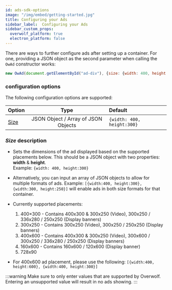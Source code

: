 ```yaml
---
id: ads-sdk-options
image: "/img/embed/getting-started.jpg"
title: Configuring your Ads
sidebar_label:  Configuring your Ads
sidebar_custom_props:
  overwolf_platform: true
  electron_platform: false
---
```



There are ways to further configure ads after setting up a container. For one, providing a JSON object as the second parameter when calling the `OwAd` constructor works:

```js
new OwAd(document.getElementById("ad-div"), {size: {width: 400, height: 300}})
```

### configuration options

The following configuration options are supported:

| Option                    | Type                                | Default                     | 
| ------------------------- |:-----------------------------------:| :---------------------------|           
| [Size](#size-description) | JSON Object / Array of JSON Objects | `{width: 400, height:300}`  |

### *Size* description

* Sets the dimensions of the ad displayed based on the supported placements below. This should be a JSON object with two properties: **width** & **height**.  
Example: `{width: 400, height:300}`
* Alternatively, you can input an array of JSON objects to allow for multiple formats of ads. Example: `[{width:400, height:300}, {width:300, height:250}]` will enable ads in both size formats for that container.

* Currently supported placements:
  1. 400×300 - Contains 400x300 & 300x250 (Video),  300x250 / 336x280 / 250x250 (Display banners)
  2. 300x250 - Contains 300x250 (Video), 300x250 / 250x250 (Display banners)
  3. 400x600 - Contains 400x300 & 300x250 (Video), 300x600 / 300x250 / 336x280 / 250x250 (Display banners)
  4. 160x600 - Contains 160x600 / 120x600 (Display banner)
  5. 728x90

* For 400x600 ad placement, please use the following: `[{width:400, height:600}, {width:400, height:300}]`

:::warning
Make sure to only enter values that are supported by Overwolf. Entering an unsupported value will result in no ads showing.
:::

